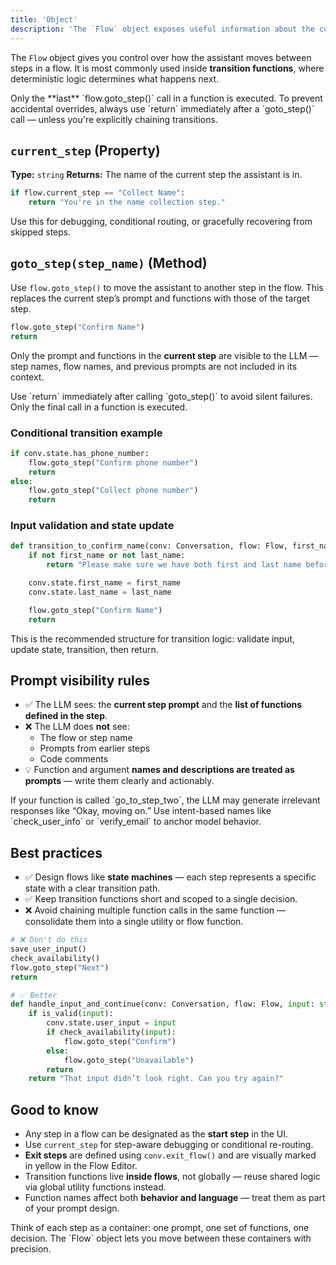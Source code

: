 ```yaml
---
title: 'Object'
description: 'The `Flow` object exposes useful information about the current flow and allows transitioning between steps in the flow.'
---
```


The `Flow` object gives you control over how the assistant moves between steps in a flow. It is most commonly used inside **transition functions**, where deterministic logic determines what happens next.

<Warning>
Only the **last** `flow.goto_step()` call in a function is executed. To prevent accidental overrides, always use `return` immediately after a `goto_step()` call — unless you're explicitly chaining transitions.
</Warning>

## `current_step` (Property)

**Type:** `string`
**Returns:** The name of the current step the assistant is in.

```python
if flow.current_step == "Collect Name":
    return "You're in the name collection step."
```

Use this for debugging, conditional routing, or gracefully recovering from skipped steps.


## `goto_step(step_name)` (Method)

Use `flow.goto_step()` to move the assistant to another step in the flow. This replaces the current step’s prompt and functions with those of the target step.

```python
flow.goto_step("Confirm Name")
return
```

Only the prompt and functions in the **current step** are visible to the LLM — step names, flow names, and previous prompts are not included in its context.

<Note>
Use `return` immediately after calling `goto_step()` to avoid silent failures. Only the final call in a function is executed.
</Note>

### Conditional transition example

```python
if conv.state.has_phone_number:
    flow.goto_step("Confirm phone number")
    return
else:
    flow.goto_step("Collect phone number")
    return
```

### Input validation and state update

```python
def transition_to_confirm_name(conv: Conversation, flow: Flow, first_name: str, last_name: str):
    if not first_name or not last_name:
        return "Please make sure we have both first and last name before continuing."

    conv.state.first_name = first_name
    conv.state.last_name = last_name

    flow.goto_step("Confirm Name")
    return
```

This is the recommended structure for transition logic: validate input, update state, transition, then return.

## Prompt visibility rules

- ✅ The LLM sees: the **current step prompt** and the **list of functions defined in the step**.
- ❌ The LLM does **not** see:
  - The flow or step name
  - Prompts from earlier steps
  - Code comments
- 💡 Function and argument **names and descriptions are treated as prompts** — write them clearly and actionably.

<Note>
If your function is called `go_to_step_two`, the LLM may generate irrelevant responses like “Okay, moving on.” Use intent-based names like `check_user_info` or `verify_email` to anchor model behavior.
</Note>

## Best practices

- ✅ Design flows like **state machines** — each step represents a specific state with a clear transition path.
- ✅ Keep transition functions short and scoped to a single decision.
- ❌ Avoid chaining multiple function calls in the same function — consolidate them into a single utility or flow function.

```python
# ❌ Don't do this
save_user_input()
check_availability()
flow.goto_step("Next")
return
```

```python
# ✅ Better
def handle_input_and_continue(conv: Conversation, flow: Flow, input: str):
    if is_valid(input):
        conv.state.user_input = input
        if check_availability(input):
            flow.goto_step("Confirm")
        else:
            flow.goto_step("Unavailable")
        return
    return "That input didn’t look right. Can you try again?"
```

## Good to know

- Any step in a flow can be designated as the **start step** in the UI.
- Use `current_step` for step-aware debugging or conditional re-routing.
- **Exit steps** are defined using `conv.exit_flow()` and are visually marked in yellow in the Flow Editor.
- Transition functions live **inside flows**, not globally — reuse shared logic via global utility functions instead.
- Function names affect both **behavior and language** — treat them as part of your prompt design.

<Tip>
Think of each step as a container: one prompt, one set of functions, one decision. The `Flow` object lets you move between these containers with precision.
</Tip>